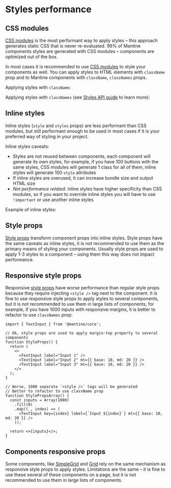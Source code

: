 

# Styles performance

## CSS modules

[CSS modules](/styles/css-modules) is the most performant way to apply styles –
this approach generates static CSS that is never re-evaluated. 99% of Mantine components
styles are generated with CSS modules – components are optimized out of the box.

In most cases it is recommended to use [CSS modules](/styles/css-modules) to style your components as well.
You can apply styles to HTML elements with `className` prop and to Mantine components with `className`,
`classNames` props.

Applying styles with `className`:

<Demo data={StylesDemos.className} />

Applying styles with `classNames` (see [Styles API guide](/styles/styles-api) to learn more):

<Demo data={StylesDemos.classNames} />

## Inline styles

Inline styles (`style` and `styles` props) are less performant than CSS modules, but still
performant enough to be used in most cases if it is your preferred way of styling in your project.

Inline styles caveats:

- Styles are not reused between components, each component will generate its own styles, for example,
  if you have 100 buttons with the same styles, CSS modules will generate 1 class for all of them,
  inline styles will generate 100 `style` attributes
- If inline styles are overused, it can increase bundle size and output HTML size
- _Not performance related_: inline styles have higher specificity than CSS modules, so if you want
  to override inline styles you will have to use `!important` or use another inline styles

Example of inline styles:

<Demo data={StylesDemos.styles} />

## Style props

[Style props](/styles/style-props) transform component props into inline styles. Style props have
the same caveats as inline styles, it is not recommended to use them as the primary means of styling
your components. Usually style props are used to apply 1-3 styles to a component – using them
this way does not impact performance.

## Responsive style props

Responsive [style props](/styles/style-props) have worse performance than regular style props
because they require injecting `<style />` tag next to the component. It is fine to use responsive
style props to apply styles to several components, but it is not recommended to use
them in large lists of components, for example, if you have 1000 inputs with responsive margins,
it is better to refactor to use `classNames` prop:

```tsx
import { TextInput } from '@mantine/core';

// Ok, style props are used to apply margin-top property to several components
function StyleProps() {
  return (
    <>
      <TextInput label="Input 1" />
      <TextInput label="Input 2" mt={{ base: 10, md: 20 }} />
      <TextInput label="Input 3" mt={{ base: 10, md: 20 }} />
    </>
  );
}

// Worse, 1000 separate `<style />` tags will be generated
// Better to refactor to use className prop
function StylePropsArray() {
  const inputs = Array(1000)
    .fill(0)
    .map((_, index) => (
      <TextInput key={index} label={`Input ${index}`} mt={{ base: 10, md: 20 }} />
    ));

  return <>{inputs}</>;
}
```

## Components responsive props

Some components, like [SimpleGrid](/components/simple-grid) and [Grid](/components/grid)
rely on the same mechanism as responsive style props to apply styles. Limitations are the same
– it is fine to use these several of these components on a page, but it is not recommended to use
them in large lists of components.
